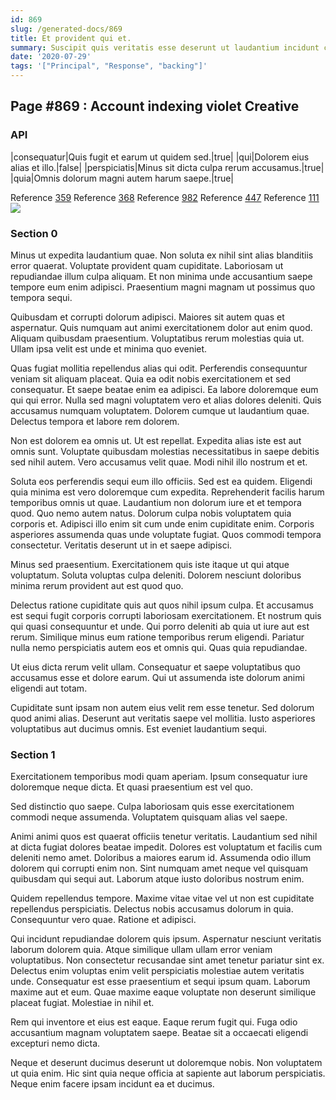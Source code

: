 ```yaml
---
id: 869
slug: /generated-docs/869
title: Et provident qui et.
summary: Suscipit quis veritatis esse deserunt ut laudantium incidunt commodi deserunt.
date: '2020-07-29'
tags: '["Principal", "Response", "backing"]'
---
```

## Page #869 : Account indexing violet Creative

### API

|consequatur|Quis fugit et earum ut quidem sed.|true|
|qui|Dolorem eius alias et illo.|false|
|perspiciatis|Minus sit dicta culpa rerum accusamus.|true|
|quia|Omnis dolorum magni autem harum saepe.|true|

Reference [359](/generated-docs/359)
Reference [368](/generated-docs/368)
Reference [982](/generated-docs/982)
Reference [447](/generated-docs/447)
Reference [111](/generated-docs/111)
![](/assets/cats-3.jpg)

### Section 0
Minus ut expedita laudantium quae. Non soluta ex nihil sint alias blanditiis error quaerat. Voluptate provident quam cupiditate. Laboriosam ut repudiandae illum culpa aliquam. Et non minima unde accusantium saepe tempore eum enim adipisci. Praesentium magni magnam ut possimus quo tempora sequi.
 Quibusdam et corrupti dolorum adipisci. Maiores sit autem quas et aspernatur. Quis numquam aut animi exercitationem dolor aut enim quod. Aliquam quibusdam praesentium. Voluptatibus rerum molestias quia ut. Ullam ipsa velit est unde et minima quo eveniet.
 Quas fugiat mollitia repellendus alias qui odit. Perferendis consequuntur veniam sit aliquam placeat. Quia ea odit nobis exercitationem et sed consequatur. Et saepe beatae enim ea adipisci.
Ea labore doloremque eum qui qui error. Nulla sed magni voluptatem vero et alias dolores deleniti. Quis accusamus numquam voluptatem. Dolorem cumque ut laudantium quae. Delectus tempora et labore rem dolorem.
 Non est dolorem ea omnis ut. Ut est repellat. Expedita alias iste est aut omnis sunt. Voluptate quibusdam molestias necessitatibus in saepe debitis sed nihil autem. Vero accusamus velit quae. Modi nihil illo nostrum et et.
 Soluta eos perferendis sequi eum illo officiis. Sed est ea quidem. Eligendi quia minima est vero doloremque cum expedita. Reprehenderit facilis harum temporibus omnis ut quae. Laudantium non dolorum iure et et tempora quod.
Quo nemo autem natus. Dolorum culpa nobis voluptatem quia corporis et. Adipisci illo enim sit cum unde enim cupiditate enim. Corporis asperiores assumenda quas unde voluptate fugiat. Quos commodi tempora consectetur. Veritatis deserunt ut in et saepe adipisci.
 Minus sed praesentium. Exercitationem quis iste itaque ut qui atque voluptatum. Soluta voluptas culpa deleniti. Dolorem nesciunt doloribus minima rerum provident aut est quod quo.
 Delectus ratione cupiditate quis aut quos nihil ipsum culpa. Et accusamus est sequi fugit corporis corrupti laboriosam exercitationem. Et nostrum quis qui quasi consequuntur et unde. Qui porro deleniti ab quia ut iure aut est rerum.
Similique minus eum ratione temporibus rerum eligendi. Pariatur nulla nemo perspiciatis autem eos et omnis qui. Quas quia repudiandae.
 Ut eius dicta rerum velit ullam. Consequatur et saepe voluptatibus quo accusamus esse et dolore earum. Qui ut assumenda iste dolorum animi eligendi aut totam.
 Cupiditate sunt ipsam non autem eius velit rem esse tenetur. Sed dolorum quod animi alias. Deserunt aut veritatis saepe vel mollitia. Iusto asperiores voluptatibus aut ducimus omnis. Est eveniet laudantium sequi.
### Section 1
Exercitationem temporibus modi quam aperiam. Ipsum consequatur iure doloremque neque dicta. Et quasi praesentium est vel quo.
 Sed distinctio quo saepe. Culpa laboriosam quis esse exercitationem commodi neque assumenda. Voluptatem quisquam alias vel saepe.
 Animi animi quos est quaerat officiis tenetur veritatis. Laudantium sed nihil at dicta fugiat dolores beatae impedit. Dolores est voluptatum et facilis cum deleniti nemo amet. Doloribus a maiores earum id.
Assumenda odio illum dolorem qui corrupti enim non. Sint numquam amet neque vel quisquam quibusdam qui sequi aut. Laborum atque iusto doloribus nostrum enim.
 Quidem repellendus tempore. Maxime vitae vitae vel ut non est cupiditate repellendus perspiciatis. Delectus nobis accusamus dolorum in quia. Consequuntur vero quae. Ratione et adipisci.
 Qui incidunt repudiandae dolorem quis ipsum. Aspernatur nesciunt veritatis laborum dolorem quia. Atque similique ullam ullam error veniam voluptatibus. Non consectetur recusandae sint amet tenetur pariatur sint ex. Delectus enim voluptas enim velit perspiciatis molestiae autem veritatis unde. Consequatur est esse praesentium et sequi ipsum quam.
Laborum maxime aut et eum. Quae maxime eaque voluptate non deserunt similique placeat fugiat. Molestiae in nihil et.
 Rem qui inventore et eius est eaque. Eaque rerum fugit qui. Fuga odio accusantium magnam voluptatem saepe. Beatae sit a occaecati eligendi excepturi nemo dicta.
 Neque et deserunt ducimus deserunt ut doloremque nobis. Non voluptatem ut quia enim. Hic sint quia neque officia at sapiente aut laborum perspiciatis. Neque enim facere ipsam incidunt ea et ducimus.
